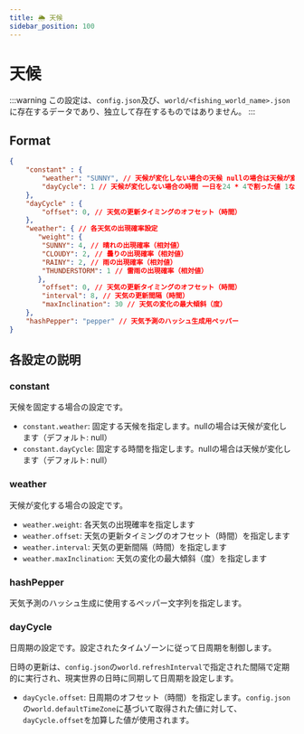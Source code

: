 ```yaml
---
title: 🌦️ 天候
sidebar_position: 100
---
```



# 天候

:::warning
この設定は、`config.json`及び、`world/<fishing_world_name>.json`に存在するデータであり、独立して存在するものではありません。
:::

## Format

```json
{
    "constant" : {
        "weather": "SUNNY", // 天候が変化しない場合の天候 nullの場合は天候が変化する
        "dayCycle": 1 // 天候が変化しない場合の時間 一日を24 * 4で割った値 1ならば0:15 5ならば1:15 nullの場合は天候が変化する
    },
    "dayCycle" : {
        "offset": 0, // 天気の更新タイミングのオフセット（時間）
    },
    "weather": { // 各天気の出現確率設定
       "weight": {
        "SUNNY": 4, // 晴れの出現確率（相対値）
        "CLOUDY": 2, // 曇りの出現確率（相対値）
        "RAINY": 2, // 雨の出現確率（相対値）
        "THUNDERSTORM": 1 // 雷雨の出現確率（相対値）
       },
        "offset": 0, // 天気の更新タイミングのオフセット（時間）
        "interval": 8, // 天気の更新間隔（時間）
        "maxInclination": 30 // 天気の変化の最大傾斜（度）
    },
    "hashPepper": "pepper" // 天気予測のハッシュ生成用ペッパー
}
```

## 各設定の説明

### constant

天候を固定する場合の設定です。

- `constant.weather`: 固定する天候を指定します。nullの場合は天候が変化します（デフォルト: null）
- `constant.dayCycle`: 固定する時間を指定します。nullの場合は天候が変化します（デフォルト: null）

### weather

天候が変化する場合の設定です。

- `weather.weight`: 各天気の出現確率を指定します
- `weather.offset`: 天気の更新タイミングのオフセット（時間）を指定します
- `weather.interval`: 天気の更新間隔（時間）を指定します
- `weather.maxInclination`: 天気の変化の最大傾斜（度）を指定します

### hashPepper

天気予測のハッシュ生成に使用するペッパー文字列を指定します。

### dayCycle

日周期の設定です。設定されたタイムゾーンに従って日周期を制御します。

日時の更新は、`config.json`の`world.refreshInterval`で指定された間隔で定期的に実行され、現実世界の日時に同期して日周期を設定します。

- `dayCycle.offset`: 日周期のオフセット（時間）を指定します。`config.json`の`world.defaultTimeZone`に基づいて取得された値に対して、`dayCycle.offset`を加算した値が使用されます。
